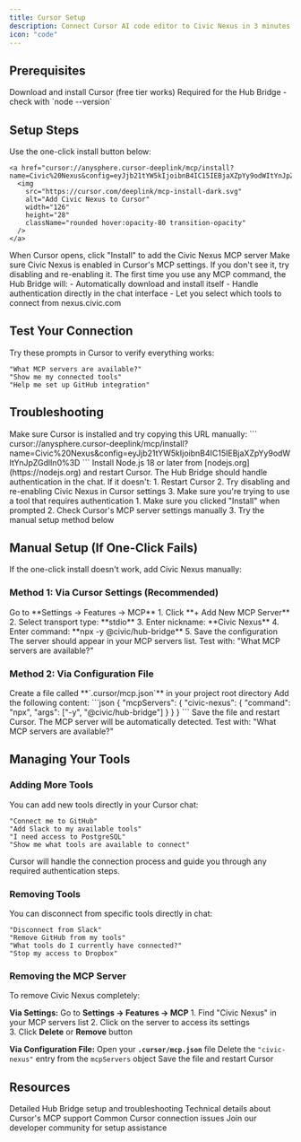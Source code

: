 ```yaml
---
title: Cursor Setup
description: Connect Cursor AI code editor to Civic Nexus in 3 minutes
icon: "code"
---
```


## Prerequisites

<CardGroup cols={2}>
  <Card title="Cursor Editor" icon="cursor-click" href="https://cursor.com">
    Download and install Cursor (free tier works)
  </Card>
  <Card title="Node.js 18+" icon="code" href="https://nodejs.org">
    Required for the Hub Bridge - check with `node --version`
  </Card>
</CardGroup>

## Setup Steps

<Steps>
  <Step title="Click 'Add to Cursor'">
    Use the one-click install button below:
    
    <a href="cursor://anysphere.cursor-deeplink/mcp/install?name=Civic%20Nexus&config=eyJjb21tYW5kIjoibnB4IC15IEBjaXZpYy9odWItYnJpZGdlIn0%3D">
      <img
        src="https://cursor.com/deeplink/mcp-install-dark.svg"
        alt="Add Civic Nexus to Cursor"
        width="126"
        height="28"
        className="rounded hover:opacity-80 transition-opacity"
      />
    </a>
  </Step>
  
  <Step title="Install in Cursor">
    When Cursor opens, click "Install" to add the Civic Nexus MCP server
  </Step>
  
  <Step title="Enable the Connection">
    Make sure Civic Nexus is enabled in Cursor's MCP settings. If you don't see it, try disabling and re-enabling it.
  </Step>
  
  <Step title="First-Time Authentication">
    The first time you use any MCP command, the Hub Bridge will:
    - Automatically download and install itself
    - Handle authentication directly in the chat interface  
    - Let you select which tools to connect from nexus.civic.com
  </Step>
</Steps>

## Test Your Connection

Try these prompts in Cursor to verify everything works:

```
"What MCP servers are available?"
"Show me my connected tools"
"Help me set up GitHub integration"
```

## Troubleshooting

<Accordion title="Cursor doesn't open when I click the install button">
Make sure Cursor is installed and try copying this URL manually:
```
cursor://anysphere.cursor-deeplink/mcp/install?name=Civic%20Nexus&config=eyJjb21tYW5kIjoibnB4IC15IEBjaXZpYy9odWItYnJpZGdlIn0%3D
```
</Accordion>

<Accordion title="'Node.js not found' error">
Install Node.js 18 or later from [nodejs.org](https://nodejs.org) and restart Cursor.
</Accordion>

<Accordion title="Authentication window doesn't open">
The Hub Bridge should handle authentication in the chat. If it doesn't:
1. Restart Cursor
2. Try disabling and re-enabling Civic Nexus in Cursor settings
3. Make sure you're trying to use a tool that requires authentication
</Accordion>

<Accordion title="Civic Nexus not showing in Cursor settings">
1. Make sure you clicked "Install" when prompted
2. Check Cursor's MCP server settings manually
3. Try the manual setup method below
</Accordion>

## Manual Setup (If One-Click Fails)

If the one-click install doesn't work, add Civic Nexus manually:

### Method 1: Via Cursor Settings (Recommended)

<Steps>
  <Step title="Open Cursor Settings">
    Go to **Settings → Features → MCP**
  </Step>
  
  <Step title="Add New MCP Server">
    1. Click **+ Add New MCP Server**
    2. Select transport type: **stdio**  
    3. Enter nickname: **Civic Nexus**
    4. Enter command: **npx -y @civic/hub-bridge**
    5. Save the configuration
  </Step>
  
  <Step title="Enable and Test">
    The server should appear in your MCP servers list. Test with: "What MCP servers are available?"
  </Step>
</Steps>

### Method 2: Via Configuration File

<Steps>
  <Step title="Create MCP Configuration File">
    Create a file called **`.cursor/mcp.json`** in your project root directory
  </Step>
  
  <Step title="Add Configuration">
    Add the following content:
    ```json
    {
      "mcpServers": {
        "civic-nexus": {
          "command": "npx",
          "args": ["-y", "@civic/hub-bridge"]
        }
      }
    }
    ```
  </Step>
  
  <Step title="Restart Cursor">
    Save the file and restart Cursor. The MCP server will be automatically detected.
  </Step>
  
  <Step title="Test Connection">
    Test with: "What MCP servers are available?"
  </Step>
</Steps>

## Managing Your Tools

### Adding More Tools

You can add new tools directly in your Cursor chat:

```
"Connect me to GitHub"
"Add Slack to my available tools"  
"I need access to PostgreSQL"
"Show me what tools are available to connect"
```

Cursor will handle the connection process and guide you through any required authentication steps.

### Removing Tools

You can disconnect from specific tools directly in chat:

```
"Disconnect from Slack"  
"Remove GitHub from my tools"
"What tools do I currently have connected?"
"Stop my access to Dropbox"
```

### Removing the MCP Server

To remove Civic Nexus completely:

**Via Settings:**
<Steps>
  <Step title="Open MCP Settings">
    Go to **Settings → Features → MCP**
  </Step>
  <Step title="Delete Server">
    1. Find "Civic Nexus" in your MCP servers list
    2. Click on the server to access its settings  
    3. Click **Delete** or **Remove** button
  </Step>
</Steps>

**Via Configuration File:**
<Steps>
  <Step title="Edit Configuration">
    Open your **`.cursor/mcp.json`** file
  </Step>
  <Step title="Remove Entry">
    Delete the `"civic-nexus"` entry from the `mcpServers` object
  </Step>
  <Step title="Save and Restart">
    Save the file and restart Cursor
  </Step>
</Steps>

## Resources

<CardGroup cols={2}>
  <Card title="Hub Bridge Guide" icon="bridge" href="/nexus/quickstart/hub-bridge">
    Detailed Hub Bridge setup and troubleshooting
  </Card>
  <Card title="Client Compatibility" icon="table" href="/nexus/reference/client-compatibility">
    Technical details about Cursor's MCP support
  </Card>
  <Card title="Troubleshooting" icon="wrench" href="/nexus/troubleshooting">
    Common Cursor connection issues
  </Card>
  <Card title="Get Help" icon="slack" href="https://join.slack.com/t/civic-developers/shared_invite/zt-37tv9fyo7-aDT43mUjOFQwdQFmfZLTRw">
    Join our developer community for setup assistance
  </Card>
</CardGroup>

